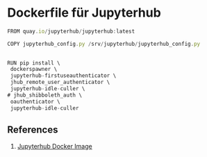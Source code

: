 # Dockerfile für Jupyterhub
```js
FROM quay.io/jupyterhub/jupyterhub:latest

COPY jupyterhub_config.py /srv/jupyterhub/jupyterhub_config.py
 

RUN pip install \
 dockerspawner \
 jupyterhub-firstuseauthenticator \
 jhub_remote_user_authenticator \
 jupyterhub-idle-culler \
# jhub_shibboleth_auth \
 oauthenticator \
 jupyterhub-idle-culler

```

## References

1. [Jupyterhub Docker Image](https://jupyterhub.readthedocs.io/en/stable/tutorial/quickstart-docker.html)